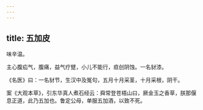 ```yaml
---
---
---
```

title: 五加皮
---



味辛温。

主心腹疝气，腹痛，益气疗躄，小儿不能行，疸创阴蚀。一名豺漆。

《名医》曰：一名豺节，生汉中及冤句，五月十月采茎，十月采根，阴干。

案《大观本草》，引东华真人煮石经云：舜常登苍梧山曰，厥金玉之香草，朕那偃息正道，此乃五加也。鲁定公母，单服五加酒，以致不死。